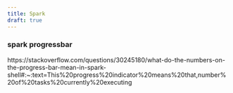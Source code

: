 ```yaml
---
title: Spark
draft: true
---
```


### spark progressbar
https://stackoverflow.com/questions/30245180/what-do-the-numbers-on-the-progress-bar-mean-in-spark-shell#:~:text=This%20progress%20indicator%20means%20that,number%20of%20tasks%20currently%20executing 
